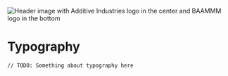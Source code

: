 
<Meta title="Design system/3. Typography" />

<p>
	<img
		src="https://i.gyazo.com/afd3945f36445ebb977d4f48e21e08a9.png"
		alt="Header image with Additive Industries logo in the center and BAAMMM logo in the bottom"
	/>
</p>

# Typography

`// TODO: Something about typography here`
